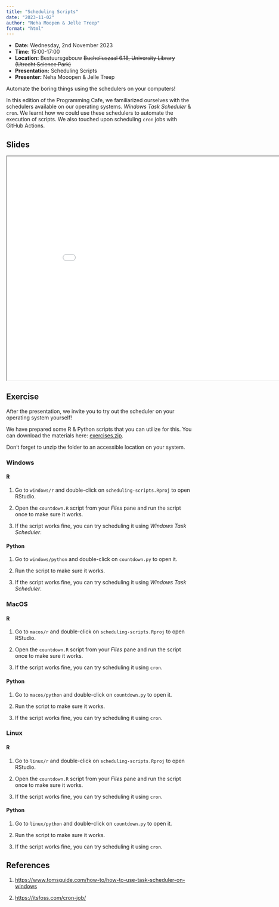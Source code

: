```yaml
---
title: "Scheduling Scripts"
date: "2023-11-02"
author: "Neha Moopen & Jelle Treep"
format: "html"
---
```


::: {.callout-note icon=false}

- **Date:** Wednesday, 2nd November 2023
- **Time:** 15:00-17:00
- **Location:** Bestuursgebouw ~~Bucheliuszaal 6.18, University Library (Utrecht Science Park)~~
- **Presentation:** Scheduling Scripts
- **Presenter:** Neha Mooopen & Jelle Treep

:::

Automate the boring things using the schedulers on your computers!

In this edition of the Programming Cafe, we familiarized ourselves with the schedulers available on our operating systems. _Windows Task Scheduler_ & `cron`. We learnt how we could use these schedulers to automate the execution of scripts. We also touched upon scheduling `cron` jobs with GitHub Actions.

## Slides

```{=html}
<iframe width="900" height="600" src="../../presentations/2023-11-02_scheduling-scripts/slides/2023-11-02_scheduling-scripts.html"></iframe>
```

## Exercise

After the presentation, we invite you to try out the scheduler on your operating system yourself! 

We have prepared some R & Python scripts that you can utilize for this. You can download the materials here: [exercises.zip](https://github.com/UtrechtUniversity/programming-cafe/raw/main/site/presentations/2023-11-02_scheduling-scripts/exercises/scheduling-scripts.zip). 

Don't forget to unzip the folder to an accessible location on your system.

### Windows

::: {.panel-tabset}

#### R

1. Go to `windows/r` and double-click on `scheduling-scripts.Rproj` to open RStudio.

2. Open the `countdown.R` script from your _Files_ pane and run the script once to make sure it works.

3. If the script works fine, you can try scheduling it using _Windows Task Scheduler_.

#### Python

1. Go to `windows/python` and double-click on `countdown.py` to open it.

2. Run the script to make sure it works.

3. If the script works fine, you can try scheduling it using _Windows Task Scheduler_.

:::

### MacOS

::: {.panel-tabset}

#### R

1. Go to `macos/r` and double-click on `scheduling-scripts.Rproj` to open RStudio.

2. Open the `countdown.R` script from your _Files_ pane and run the script once to make sure it works.

3. If the script works fine, you can try scheduling it using `cron`. 

#### Python

1. Go to `macos/python` and double-click on `countdown.py` to open it.

2. Run the script to make sure it works.

3. If the script works fine, you can try scheduling it using `cron`.

:::

### Linux

::: {.panel-tabset}

#### R

1. Go to `linux/r` and double-click on `scheduling-scripts.Rproj` to open RStudio.

2. Open the `countdown.R` script from your _Files_ pane and run the script once to make sure it works.

3. If the script works fine, you can try scheduling it using `cron`. 

#### Python

1. Go to `linux/python` and double-click on `countdown.py` to open it.

2. Run the script to make sure it works.

3. If the script works fine, you can try scheduling it using `cron`.

:::

## References

1. <https://www.tomsguide.com/how-to/how-to-use-task-scheduler-on-windows>

2. <https://itsfoss.com/cron-job/>